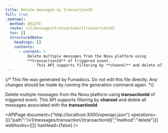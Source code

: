 ```yaml
---
title: Delete messages by transactionId
full: true
_openapi:
  method: DELETE
  route: /v1/messages/transaction/{transactionId}
  toc: []
  structuredData:
    headings: []
    contents:
      - content: >-
          Delete multiple messages from the Novu platform using
          **transactionId** of triggered event. 
              This API supports filtering by **channel** and delete all messages associated with the **transactionId**.
---
```


{/* This file was generated by Fumadocs. Do not edit this file directly. Any changes should be made by running the generation command again. */}

Delete multiple messages from the Novu platform using **transactionId** of triggered event. 
    This API supports filtering by **channel** and delete all messages associated with the **transactionId**.

<APIPage document={"http://localhost:3000/openapi.json"} operations={[{"path":"/v1/messages/transaction/{transactionId}","method":"delete"}]} webhooks={[]} hasHead={false} />